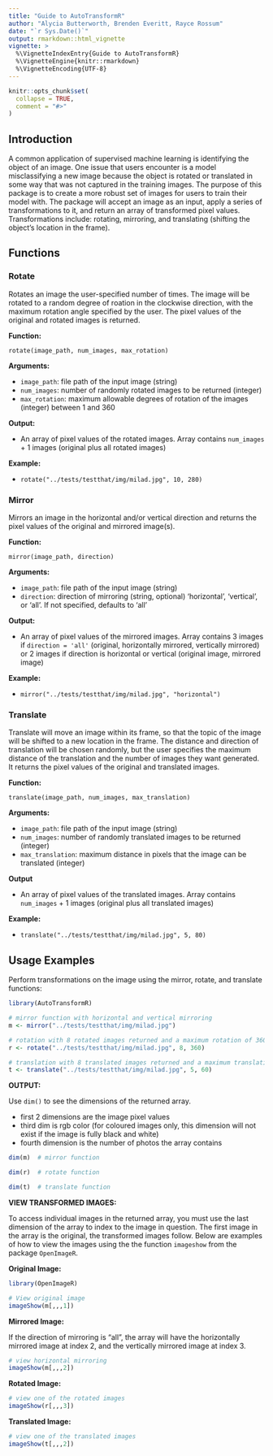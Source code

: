 ```yaml
---
title: "Guide to AutoTransformR"
author: "Alycia Butterworth, Brenden Everitt, Rayce Rossum"
date: "`r Sys.Date()`"
output: rmarkdown::html_vignette
vignette: >
  %\VignetteIndexEntry{Guide to AutoTransformR}
  %\VignetteEngine{knitr::rmarkdown}
  %\VignetteEncoding{UTF-8}
---
```


```r
knitr::opts_chunk$set(
  collapse = TRUE,
  comment = "#>"
)
```

## Introduction

A common application of supervised machine learning is identifying the object of an image. One issue that users encounter is a model misclassifying a new image because the object is rotated or translated in some way that was not captured in the training images. The purpose of this package is to create a more robust set of images for users to train their model with. The package will accept an image as an input, apply a series of transformations to it, and return an array of transformed pixel values. Transformations include: rotating, mirroring, and translating (shifting the object's location in the frame).

## Functions

### Rotate

Rotates an image the user-specified number of times. The image will be rotated to a random degree of roation in the clockwise direction, with the maximum rotation angle specified by the user. The pixel values of the original and rotated images is returned.

**Function:**

`rotate(image_path, num_images, max_rotation)`

**Arguments:**

- `image_path`: file path of the input image (string)
- `num_images`: number of randomly rotated images to be returned (integer)
- `max_rotation`: maximum allowable degrees of rotation of the images (integer) between 1 and 360

**Output:**

- An array of pixel values of the rotated images. Array contains `num_images` + 1 images (original plus all rotated images)

**Example:**

- `rotate("../tests/testthat/img/milad.jpg", 10, 280)`


### Mirror

Mirrors an image in the horizontal and/or vertical direction and returns the pixel values of the original and mirrored image(s).

**Function:**

`mirror(image_path, direction)`

**Arguments:**

- `image_path`: file path of the input image (string)
- `direction`: direction of mirroring (string, optional) 'horizontal', 'vertical', or 'all'. If not specified, defaults to 'all'

**Output:**

- An array of pixel values of the mirrored images. Array contains 3 images if `direction = 'all'` (original, horizontally mirrored, vertically mirrored) or 2 images if direction is horizontal or vertical (original image, mirrored image)

**Example:**

- `mirror("../tests/testthat/img/milad.jpg", "horizontal")`


### Translate

Translate will move an image within its frame, so that the topic of the image will be shifted to a new location in the frame. The distance and direction of translation will be chosen randomly, but the user specifies the maximum distance of the translation and the number of images they want generated. It returns the pixel values of the original and translated images.

**Function:**

`translate(image_path, num_images, max_translation)`

**Arguments:**

- `image_path`: file path of the input image (string)
- `num_images`: number of randomly translated images to be returned (integer)
- `max_translation`: maximum distance in pixels that the image can be translated (integer)

**Output**

- An array of pixel values of the translated images. Array contains `num_images` + 1 images (original plus all translated images)

**Example:**

- `translate("../tests/testthat/img/milad.jpg", 5, 80)`



## Usage Examples

Perform transformations on the image using the mirror, rotate, and translate functions:

```r
library(AutoTransformR)

# mirror function with horizontal and vertical mirroring
m <- mirror("../tests/testthat/img/milad.jpg")

# rotation with 8 rotated images returned and a maximum rotation of 360 degrees
r <- rotate("../tests/testthat/img/milad.jpg", 8, 360)

# translation with 8 translated images returned and a maximum translation of 60 pixels
t <- translate("../tests/testthat/img/milad.jpg", 5, 60)

```

**OUTPUT:**

Use `dim()` to see the dimensions of the returned array.

- first 2 dimensions are the image pixel values
- third dim is rgb color (for coloured images only, this dimension will not exist if the image is fully black and white)
- fourth dimension is the number of photos the array contains

```r
dim(m)  # mirror function
```

```r
dim(r)  # rotate function
```

```r
dim(t)  # translate function
```

**VIEW TRANSFORMED IMAGES:**

To access individual images in the returned array, you must use the last dimension of the array to index to the image in question. The first image in the array is the original, the transformed images follow. Below are examples of how to view the images using the the function `imageshow` from the package `OpenImageR`.

**Original Image:**  

```r
library(OpenImageR)

# View original image
imageShow(m[,,,1])
```

**Mirrored Image:**  

If the direction of mirroring is "all", the array will have the horizontally mirrored image at index 2, and the vertically mirrored image at index 3.

```r
# view horizontal mirroring
imageShow(m[,,,2])
```

**Rotated Image:**  

```r
# view one of the rotated images
imageShow(r[,,,3])
```

**Translated Image:**  

```r
# view one of the translated images
imageShow(t[,,,2])
```



